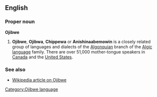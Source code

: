 ==English==
===Proper noun===
'''Ojibwe'''

# '''Ojibwe''', '''Ojibwa''', '''Chippewa''' or '''Anishinaabemowin''' is a closely related group of languages and dialects of the [[w:Algonquian languages|Algonquian]] branch of the [[w:Algic languages|Algic language]] family. There are over 51,000 mother-tongue speakers in [[Canada]] and the [[United States]].

[[Category:Ojibwe language]]

===See also===
*[[w:Ojibwe language|Wikipedia article on Ojibwe]]